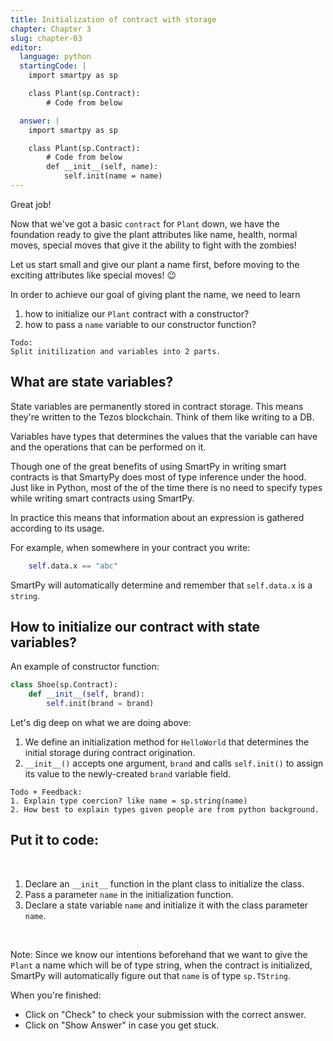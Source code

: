 ```yaml
---
title: Initialization of contract with storage
chapter: Chapter 3
slug: chapter-03
editor:
  language: python
  startingCode: |
    import smartpy as sp

    class Plant(sp.Contract):
        # Code from below

  answer: |  
    import smartpy as sp

    class Plant(sp.Contract):
        # Code from below
        def __init__(self, name):
            self.init(name = name)
---
```


Great job! 

Now that we've got a basic `contract` for `Plant` down, we have the foundation ready to give the plant attributes like name, health, normal moves, special moves that give it the ability to fight with the zombies! 

Let us start small and give our plant a name first, before moving to the exciting attributes like special moves! 😉

In order to achieve our goal of giving plant the name, we need to learn

1. how to initialize our `Plant` contract with a constructor? 
1. how to pass a `name` variable to our constructor function?


```
Todo: 
Split initilization and variables into 2 parts. 
```

## What are state variables? 
State variables are permanently stored in contract storage. This means they're written to the Tezos blockchain. Think of them like writing to a DB.

Variables have types that determines the values that the variable can have and the operations that can be performed on it.

Though one of the great benefits of using SmartPy in writing smart contracts is that SmartyPy does most of type inference under the hood. Just like in Python, most of the of the time there is no need to specify types while writing smart contracts using SmartPy. 

In practice this means that information about an expression is gathered according to its usage. 

For example, when somewhere in your contract you write: 

```python
    self.data.x == "abc"
```
SmartPy will automatically determine and remember that `self.data.x` is a `string`.


## How to initialize our contract with state variables? 

An example of constructor function: 

```python
class Shoe(sp.Contract):    
    def __init__(self, brand):
        self.init(brand = brand)
```


Let's dig deep on what we are doing above: 

1. We define an initialization method for `HelloWorld` that determines the initial storage during contract origination. 
2. `__init__()` accepts one argument, `brand` and calls `self.init()` to assign its value to the newly-created `brand` variable field. 

```
Todo + Feedback: 
1. Explain type coercion? like name = sp.string(name)
2. How best to explain types given people are from python background. 
```

## Put it to code: 

<br /> 

1. Declare an `__init__` function in the plant class to initialize the class. 
2. Pass a parameter `name` in the initialization function. 
3. Declare a state variable `name` and initialize it with the class parameter `name`. 

<br /> 

Note: 
Since we know our intentions beforehand that we want to give the `Plant` a name which will be of type string, when the contract is initialized, SmartPy will automatically figure out that `name` is of type `sp.TString`. 


When you're finished: 
* Click on "Check" to check your submission with the correct answer. 
* Click on "Show Answer" in case you get stuck. 


